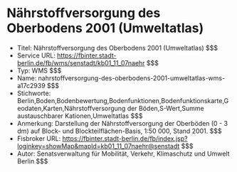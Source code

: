# Nährstoffversorgung des Oberbodens 2001 (Umweltatlas)
- Titel: Nährstoffversorgung des Oberbodens 2001 (Umweltatlas) $$$
- Service URL: https://fbinter.stadt-berlin.de/fb/wms/senstadt/kb01_11_07naehr $$$
- Typ: WMS $$$
- Name: nahrstoffversorgung-des-oberbodens-2001-umweltatlas-wms-a17c2939 $$$
- Stichworte: Berlin,Boden,Bodenbewertung,Bodenfunktionen,Bodenfunktionskarte,Geodaten,Karten,Nährstoffversorgung der Böden,S-Wert,Summe austauschbarer Kationen,Umweltatlas $$$
- Anmerkung: Darstellung der Nährstoffversorgung der Oberböden (0 - 3 dm) auf Block- und Blockteilflächen-Basis, 1:50 000, Stand 2001. $$$
- Fisbroker URL: https://fbinter.stadt-berlin.de/fb/index.jsp?loginkey=showMap&mapId=kb01_11_07naehr@senstadt $$$
- Autor: Senatsverwaltung für Mobilität, Verkehr, Klimaschutz und Umwelt Berlin $$$
